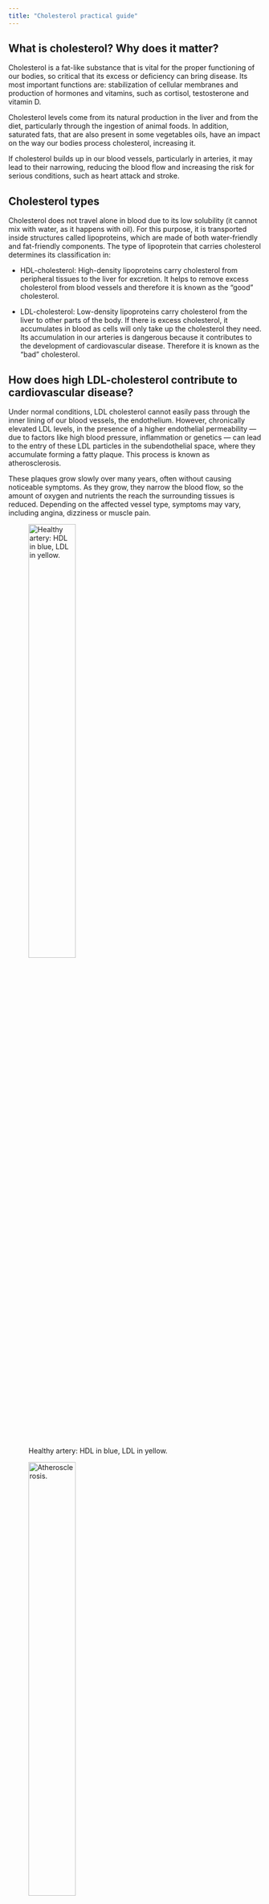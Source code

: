 ```yaml
---
title: "Cholesterol practical guide"
---
```


## What is cholesterol? Why does it matter?
Cholesterol is a fat-like substance that is vital for the proper functioning of our bodies, so critical that its excess or deficiency can bring disease. Its most important functions are: stabilization of cellular membranes and production of hormones and vitamins, such as cortisol, testosterone and vitamin D. 

Cholesterol levels come from its natural production in the liver and from the diet, particularly through the ingestion of animal foods. In addition, saturated fats, that are also present in some vegetables oils, have an impact on the way our bodies process cholesterol, increasing it.

If cholesterol builds up in our blood vessels, particularly in arteries, it may lead to their narrowing, reducing the blood flow and increasing the risk for serious conditions, such as heart attack and stroke.

## Cholesterol types
Cholesterol does not travel alone in blood due to its low solubility (it cannot mix with water, as it happens with oil). For this purpose, it is transported inside structures called lipoproteins, which are made of both water-friendly and fat-friendly components. The type of lipoprotein that carries cholesterol determines its classification in:

- HDL-cholesterol: High-density lipoproteins carry cholesterol from peripheral tissues to the liver for excretion. It helps to remove excess cholesterol from blood vessels and therefore it is known as the "good" cholesterol.

- LDL-cholesterol: Low-density lipoproteins carry cholesterol from the liver to other parts of the body. If there is excess cholesterol, it accumulates in blood as cells will only take up the cholesterol they need. Its accumulation in our arteries is dangerous because it contributes to the development of cardiovascular disease. Therefore it is known as the "bad" cholesterol.

## How does high LDL-cholesterol contribute to cardiovascular disease?
Under normal conditions, LDL cholesterol cannot easily pass through the inner lining of our blood vessels, the endothelium. However, chronically elevated LDL levels, in the presence of a higher endothelial permeability — due to factors like high blood pressure, inflammation or genetics — can lead to the entry of these LDL particles in the subendothelial space, where they accumulate forming a fatty plaque. This process is known as atherosclerosis.

These plaques grow slowly over many years, often without causing noticeable symptoms. As they grow, they narrow the blood flow, so the amount of oxygen and nutrients the reach the surrounding tissues is reduced. Depending on the affected vessel type, symptoms may vary, including angina, dizziness or muscle pain.

::: {.custom-figure}
![Healthy artery: HDL in blue, LDL in yellow.](cholesterol-images/healthy_artery.png){#fig-bloqueada width="47%"}
:::

::: {.custom-figure}
![Atherosclerosis.](cholesterol-images/atherosclerosis.png){#fig-bloqueada width="47%"}
:::

If left untreated, the constant blood flow through the narrowed artery puts pressure on the inflamed area, which increases the risk of the plaque rupturing. Plaque rupture worsens the condition. The body reacts to the damage by forming a blood clot on the affected area, which can further narrow the artery or block it completely.

::: {.custom-figure}
![Blocked artery by plaque rupture and blood clot.](cholesterol-images/blocked_artery.png){#fig-bloqueada width="47%"}
:::


If this happens in a coronary artery, it can cause a heart attack. If it occurs in a carotid artery, it may lead to a stroke. Both are serious, potentially life-threatening conditions that require immediate medical attention.


## How to improve cholesterol levels
Cholesterol levels are affected by genetics, existing health conditions and lifestyle — which is, fortunately, something we can control. Experts' recommendations are clear:

- Exercise regularly
- Do not smoke
- Lower your stress levels
- Limit intake of saturated fats (found in fatty meats, butter and some processed foods)

In some cases, it may also be necessary to take cholesterol-lowering medications under a doctor's supervision.

&nbsp;

*All images are original.*

---

## References

<div style="color:#555; font-weight:300; font-size:0.9em;">

Huff T, Boyd B, Jialal I. Physiology, Cholesterol. StatPearls [Internet]. Treasure Island (FL): StatPearls Publishing; 2025 Jan-. Updated 2023 Mar 6. Accessed September 26, 2025. [https://www.ncbi.nlm.nih.gov/books/NBK470561/](https://www.ncbi.nlm.nih.gov/books/NBK470561/)

American Heart Association. Cholesterol. 2024. Accessed September 26, 2025. [https://www.heart.org/en/health-topics/cholesterol](https://www.heart.org/en/health-topics/cholesterol)

</div>
